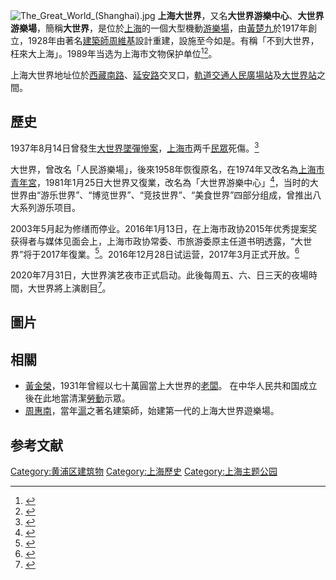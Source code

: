 {{文物保护单位
| 级别 = 省级
| 省区市 = 上海市
| 名称 = 大世界游乐场
| 图片 = Shanghai luna park.jpg
| 编号 = 5-22
| 分类 = 近现代重要史迹及代表性建筑
| 时代 = 1917年
| 所在 = [[上海市|上海市]][[黄浦区|黄浦区]]
| 登录 = 1989年9月25日
}}
[[File:The_Great_World_(Shanghai).jpg|thumb]]
'''上海大世界'''，又名'''大世界游樂中心'''、'''大世界游樂場'''，簡稱'''大世界'''，是位於[[上海|上海]]的一個大型機動[[游樂場|游樂場]]，由[[黃楚九|黃楚九]]於1917年創立，1928年由著名[[建築師|建築師]][[周維基|周維基]]設計重建，設施至今如是。有稱「不到大世界，枉來大上海」。1989年当选为上海市文物保护单位<ref>{{Cite book|title=新编上海大观|last=卢莹辉主编；吴云溥，曹宪镛，徐同甫，林路副主编|publisher=上海：[[上海社会科学院出版社|上海社会科学院出版社]]|year=1993.03|isbn=7-80515-697-2|pages=547-551}}</ref><ref>{{Cite book|title=中国文物地图集 上海分册|last=国家文物局主编|publisher=北京：[[中华地图学社|中华地图学社]]|year=2017.01|isbn=978-7-80031-643-2|pages=136-140}}</ref>。

上海大世界地址位於[[西藏南路|西藏南路]]、[[延安路_(上海)|延安路]]交叉口，[[上海軌道交通|軌道交通]][[人民廣場站|人民廣場站]]及[[大世界站_(上海)|大世界站]]之間。

==歷史==
1937年8月14日曾發生[[大世界墜彈慘案|大世界墜彈慘案]]，[[上海市|上海市]]两千[[民眾|民眾]]死傷。<ref>{{Cite web |url=http://www.shimpress.com/BIG5/hp/dashijie.php |title=http://www.shimpress.com/BIG5/hp/dashijie.php |accessdate=2007-12-11 |archive-date=2010-10-05 |archive-url=https://web.archive.org/web/20101005032216/http://www.shimpress.com/BIG5/hp/dashijie.php |dead-url=yes }}</ref>

大世界，曾改名「人民游樂場」，後來1958年恢復原名，在1974年又改名為[[上海市青年宮|上海市青年宮]]，1981年1月25日大世界又復業，改名為「大世界游樂中心」<ref>{{Cite web |url=http://www.unn.com.cn/BIG5/channel2200/2205/200306/09/263021.html |title=http://www.unn.com.cn/BIG5/channel2200/2205/200306/09/263021.html |accessdate=2007-12-11 |archive-date=2003-07-28 |archive-url=https://web.archive.org/web/20030728125554/http://www.unn.com.cn/BIG5/channel2200/2205/200306/09/263021.html |dead-url=no }}</ref>，当时的大世界由“游乐世界”、“博览世界”、“竞技世界”、“美食世界”四部分组成，曾推出八大系列游乐项目。

2003年5月起为修缮而停业。2016年1月13日，在上海市政协2015年优秀提案奖获得者与媒体见面会上，上海市政协常委、市旅游委原主任道书明透露，“大世界”将于2017年復業。<ref>{{cite news |title=上海“大世界”明年重新迎客：正逢“百岁”，成非遗展示中心 |url=http://www.thepaper.cn/newsDetail_forward_1420274 |publisher=澎湃新闻 |date=2016-01-13 |accessdate=2016-01-13 |archive-date=2020-11-04 |archive-url=https://web.archive.org/web/20201104034141/http://www.thepaper.cn/newsDetail_forward_1420274 |dead-url=no }}</ref>。2016年12月28日试运营，2017年3月正式开放。<ref>{{cite news |title=上海大世界12月28日试运营：内测不售票，百年哈哈镜还在 |url=http://www.thepaper.cn/newsDetail_forward_1585102 |publisher=澎湃新闻 |date=2016-12-22 |accessdate=2016-12-22 |archive-date=2020-11-04 |archive-url=https://web.archive.org/web/20201104024437/http://www.thepaper.cn/newsDetail_forward_1585102 |dead-url=no }}</ref>

2020年7月31日，大世界演艺夜市正式启动。此後每周五、六、日三天的夜場時間，大世界將上演剧目<ref>{{cite news |title=大世界演艺夜市昨晚开启 |url=http://sh.xinhuanet.com/2020-08/01/c_139255904.htm |accessdate=2020-08-01 |archive-date=2020-08-14 |archive-url=https://web.archive.org/web/20200814022402/http://sh.xinhuanet.com/2020-08/01/c_139255904.htm |dead-url=no }}</ref>。

==圖片==
{{Gallery
|File:Building Shanghai 08.jpg|1928年重建前的大世界
|File:Building Shanghai 01.jpg|1930年代的大世界
|File:Great World Amusement Center after bombing.jpg|1937年8月14日[[大世界墜彈慘案|大世界墜彈慘案]]現場
|File:Great World Entertainment Center.jpg|2005年的大世界
}}

==相關==
* [[黃金榮|黃金榮]]，1931年曾經以七十萬圓當上大世界的[[老闆|老闆]]。 在中华人民共和国成立後在此地當清潔[[勞動|勞動]]示眾。
* [[周惠南|周惠南]]，當年[[滬|滬]]之著名建築師，始建第一代的上海大世界遊樂場。

==参考文献==
{{Commonscat|Shanghai Great World Entertainment Center}}
{{reflist}}

{{第一批上海优秀历史建筑}}
{{上海市文物保护单位}}

[[Category:黄浦区建筑物|Category:黄浦区建筑物]]
[[Category:上海歷史|Category:上海歷史]]
[[Category:上海主题公园|Category:上海主题公园]]